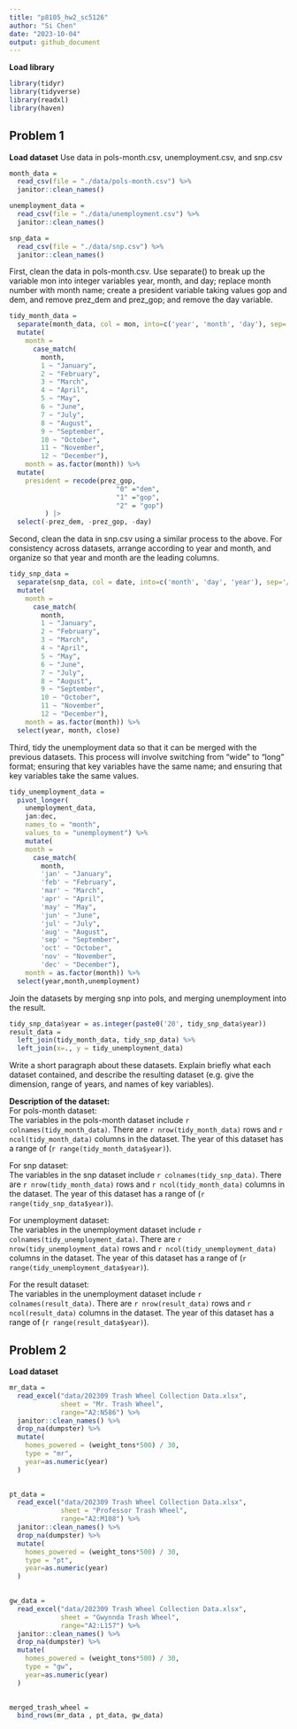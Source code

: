 ```yaml
---
title: "p8105_hw2_sc5126"
author: "Si Chen"
date: "2023-10-04"
output: github_document
---
```


**Load library** 
```r
library(tidyr)
library(tidyverse)
library(readxl)
library(haven)
```


## Problem 1
**Load dataset** 
Use data in pols-month.csv, unemployment.csv, and snp.csv
```r
month_data = 
  read_csv(file = "./data/pols-month.csv") %>% 
  janitor::clean_names()

unemployment_data = 
  read_csv(file = "./data/unemployment.csv") %>% 
  janitor::clean_names()

snp_data = 
  read_csv(file = "./data/snp.csv") %>% 
  janitor::clean_names()
```

First, clean the data in pols-month.csv. 
Use separate() to break up the variable mon into integer variables year, month, and day; 
replace month number with month name; 
create a president variable taking values gop and dem, and remove prez_dem and prez_gop; 
and remove the day variable.
```r
tidy_month_data = 
  separate(month_data, col = mon, into=c('year', 'month', 'day'), sep='-', convert = TRUE) %>% 
  mutate(
    month = 
      case_match(
        month, 
        1 ~ "January", 
        2 ~ "February",
        3 ~ "March",
        4 ~ "April",
        5 ~ "May",
        6 ~ "June",
        7 ~ "July",
        8 ~ "August",
        9 ~ "September",
        10 ~ "October",
        11 ~ "November",
        12 ~ "December"),
    month = as.factor(month)) %>% 
  mutate(
    president = recode(prez_gop,
                           "0" ="dem",
                           "1" ="gop",
                           "2" = "gop")
         ) |> 
  select(-prez_dem, -prez_gop, -day)

```

Second, clean the data in snp.csv using a similar process to the above. 
For consistency across datasets, arrange according to year and month, 
and organize so that year and month are the leading columns.
```r
tidy_snp_data = 
  separate(snp_data, col = date, into=c('month', 'day', 'year'), sep='/', convert = TRUE) %>% 
  mutate(
    month = 
      case_match(
        month, 
        1 ~ "January", 
        2 ~ "February",
        3 ~ "March",
        4 ~ "April",
        5 ~ "May",
        6 ~ "June",
        7 ~ "July",
        8 ~ "August",
        9 ~ "September",
        10 ~ "October",
        11 ~ "November",
        12 ~ "December"),
    month = as.factor(month)) %>% 
  select(year, month, close)
```

Third, tidy the unemployment data so that it can be merged with the previous datasets. 
This process will involve switching from “wide” to “long” format; 
ensuring that key variables have the same name; 
and ensuring that key variables take the same values.
```r
tidy_unemployment_data = 
  pivot_longer(
    unemployment_data, 
    jan:dec,
    names_to = "month", 
    values_to = "unemployment") %>% 
    mutate(
    month = 
      case_match(
        month, 
        'jan' ~ "January", 
        'feb' ~ "February",
        'mar' ~ "March",
        'apr' ~ "April",
        'may' ~ "May",
        'jun' ~ "June",
        'jul' ~ "July",
        'aug' ~ "August",
        'sep' ~ "September",
        'oct' ~ "October",
        'nov' ~ "November",
        'dec' ~ "December"),
    month = as.factor(month)) %>% 
  select(year,month,unemployment)
```

Join the datasets by merging snp into pols, and merging unemployment into the result.
```r
tidy_snp_data$year = as.integer(paste0('20', tidy_snp_data$year))
result_data = 
  left_join(tidy_month_data, tidy_snp_data) %>% 
  left_join(x=., y = tidy_unemployment_data)
```

Write a short paragraph about these datasets. Explain briefly what each dataset contained, and describe the resulting dataset (e.g. give the dimension, range of years, and names of key variables).

**Description of the dataset:**\
For pols-month dataset:\
The variables in the pols-month dataset include `r colnames(tidy_month_data)`. 
There are `r nrow(tidy_month_data)` rows and `r ncol(tidy_month_data)` columns in the dataset.
The year of this dataset has a range of (`r range(tidy_month_data$year)`).\

For snp dataset:\
The variables in the snp dataset include `r colnames(tidy_snp_data)`. 
There are `r nrow(tidy_month_data)` rows and `r ncol(tidy_month_data)` columns in the dataset.
The year of this dataset has a range of (`r range(tidy_snp_data$year)`).\

For unemployment dataset:\
The variables in the unemployment dataset include `r colnames(tidy_unemployment_data)`. 
There are `r nrow(tidy_unemployment_data)` rows and `r ncol(tidy_unemployment_data)` columns in the dataset.
The year of this dataset has a range of (`r range(tidy_unemployment_data$year)`).\

For the result dataset:\
The variables in the unemployment dataset include `r colnames(result_data)`. 
There are `r nrow(result_data)` rows and `r ncol(result_data)` columns in the dataset.
The year of this dataset has a range of (`r range(result_data$year)`).\



## Problem 2
**Load dataset** 

```r
mr_data = 
  read_excel("data/202309 Trash Wheel Collection Data.xlsx", 
             sheet = "Mr. Trash Wheel",
             range="A2:N586") %>% 
  janitor::clean_names() %>% 
  drop_na(dumpster) %>% 
  mutate(
    homes_powered = (weight_tons*500) / 30,
    type = "mr",
    year=as.numeric(year)
  )
  
```

```r
pt_data = 
  read_excel("data/202309 Trash Wheel Collection Data.xlsx", 
             sheet = "Professor Trash Wheel",
             range="A2:M108") %>% 
  janitor::clean_names() %>% 
  drop_na(dumpster) %>% 
  mutate(
    homes_powered = (weight_tons*500) / 30,
    type = "pt",
    year=as.numeric(year)
  )
  
```

```r
gw_data = 
  read_excel("data/202309 Trash Wheel Collection Data.xlsx", 
             sheet = "Gwynnda Trash Wheel",
             range="A2:L157") %>% 
  janitor::clean_names() %>% 
  drop_na(dumpster) %>% 
  mutate(
    homes_powered = (weight_tons*500) / 30,
    type = "gw",
    year=as.numeric(year)
  )
  
```

```r
merged_trash_wheel = 
  bind_rows(mr_data , pt_data, gw_data)
```


